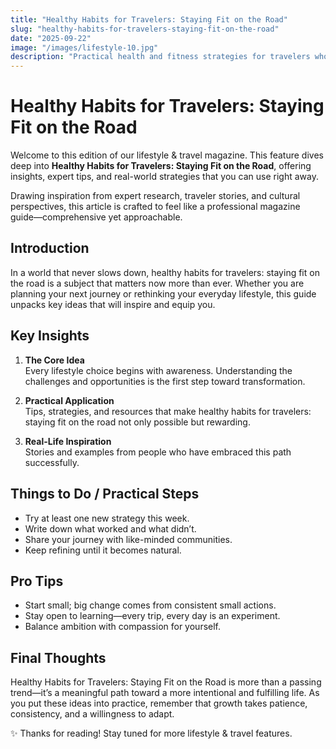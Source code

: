 ```yaml
---
title: "Healthy Habits for Travelers: Staying Fit on the Road"
slug: "healthy-habits-for-travelers-staying-fit-on-the-road"
date: "2025-09-22"
image: "/images/lifestyle-10.jpg"
description: "Practical health and fitness strategies for travelers who want to stay strong and energized."
---
```


# Healthy Habits for Travelers: Staying Fit on the Road

Welcome to this edition of our lifestyle & travel magazine. This feature dives deep into **Healthy Habits for Travelers: Staying Fit on the Road**, offering insights, expert tips, and real-world strategies that you can use right away.

Drawing inspiration from expert research, traveler stories, and cultural perspectives, this article is crafted to feel like a professional magazine guide—comprehensive yet approachable.

## Introduction

In a world that never slows down, healthy habits for travelers: staying fit on the road is a subject that matters now more than ever. Whether you are planning your next journey or rethinking your everyday lifestyle, this guide unpacks key ideas that will inspire and equip you.

## Key Insights

1. **The Core Idea**  
   Every lifestyle choice begins with awareness. Understanding the challenges and opportunities is the first step toward transformation.

2. **Practical Application**  
   Tips, strategies, and resources that make healthy habits for travelers: staying fit on the road not only possible but rewarding.

3. **Real-Life Inspiration**  
   Stories and examples from people who have embraced this path successfully.

## Things to Do / Practical Steps

- Try at least one new strategy this week.  
- Write down what worked and what didn’t.  
- Share your journey with like-minded communities.  
- Keep refining until it becomes natural.

## Pro Tips

- Start small; big change comes from consistent small actions.  
- Stay open to learning—every trip, every day is an experiment.  
- Balance ambition with compassion for yourself.  

## Final Thoughts

Healthy Habits for Travelers: Staying Fit on the Road is more than a passing trend—it’s a meaningful path toward a more intentional and fulfilling life. As you put these ideas into practice, remember that growth takes patience, consistency, and a willingness to adapt.

✨ Thanks for reading! Stay tuned for more lifestyle & travel features.
